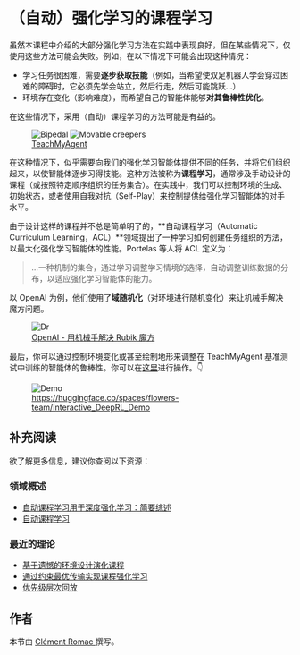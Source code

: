 # （自动）强化学习的课程学习

虽然本课程中介绍的大部分强化学习方法在实践中表现良好，但在某些情况下，仅使用这些方法可能会失败。例如，在以下情况下可能会出现这种情况：

- 学习任务很困难，需要**逐步获取技能**（例如，当希望使双足机器人学会穿过困难的障碍时，它必须先学会站立，然后行走，然后可能跳跃...）
- 环境存在变化（影响难度），而希望自己的智能体能够**对其鲁棒性优化**。

在这些情况下，采用（自动）课程学习的方法可能是有益的。

<figure>
<img src="https://huggingface.co/datasets/huggingface-deep-rl-course/course-images/resolve/main/en/unit9/bipedal.gif" alt="Bipedal"/>
<img src="https://huggingface.co/datasets/huggingface-deep-rl-course/course-images/resolve/main/en/unit9/movable_creepers.gif" alt="Movable creepers"/>
<figcaption> <a href="https://developmentalsystems.org/TeachMyAgent/">TeachMyAgent</a> </figcaption>
</figure>

在这种情况下，似乎需要向我们的强化学习智能体提供不同的任务，并将它们组织起来，以使智能体逐步习得技能。这种方法被称为**课程学习**，通常涉及手动设计的课程（或按照特定顺序组织的任务集合）。在实践中，我们可以控制环境的生成、初始状态，或者使用自我对抗（Self-Play）来控制提供给强化学习智能体的对手水平。

由于设计这样的课程并不总是简单明了的，**自动课程学习（Automatic Curriculum Learning，ACL）**领域提出了一种学习如何创建任务组织的方法，以最大化强化学习智能体的性能。Portelas 等人将 ACL 定义为：

> ...一种机制的集合，通过学习调整学习情境的选择，自动调整训练数据的分布，以适应强化学习智能体的能力。
>

以 OpenAI 为例，他们使用了**域随机化**（对环境进行随机变化）来让机械手解决魔方问题。

<figure>
<img src="https://huggingface.co/datasets/huggingface-deep-rl-course/course-images/resolve/main/en/unit9/dr.jpg" alt="Dr"/>
<figcaption> <a href="https://openai.com/blog/solving-rubiks-cube/">OpenAI - 用机械手解决 Rubik 魔方</a></figcaption>
</figure>

最后，你可以通过控制环境变化或甚至绘制地形来调整在 TeachMyAgent 基准测试中训练的智能体的鲁棒性。你可以在<a href="https://huggingface.co/spaces/flowers-team/Interactive_DeepRL_Demo">这里</a>进行操作。👇

<figure>
<img src="https://huggingface.co/datasets/huggingface-deep-rl-course/course-images/resolve/main/en/unit9/demo.png" alt="Demo"/>
<figcaption> <a href="https://huggingface.co/spaces/flowers-team/Interactive_DeepRL_Demo">https://huggingface.co/spaces/flowers-team/Interactive_DeepRL_Demo</a></figcaption>
</figure>


## 补充阅读

欲了解更多信息，建议你查阅以下资源：

### 领域概述

- [自动课程学习用于深度强化学习：简要综述](https://arxiv.org/pdf/2003.04664.pdf)
- [自动课程学习](https://lilianweng.github.io/posts/2020-01-29-curriculum-rl/)

### 最近的理论

- [基于遗憾的环境设计演化课程](https://arxiv.org/abs/2203.01302)
- [通过约束最优传输实现课程强化学习](https://proceedings.mlr.press/v162/klink22a.html)
- [优先级层次回放](https://arxiv.org/abs/2010.03934)

## 作者

本节由 <a href="https://twitter.com/ClementRomac"> Clément Romac </a> 撰写。